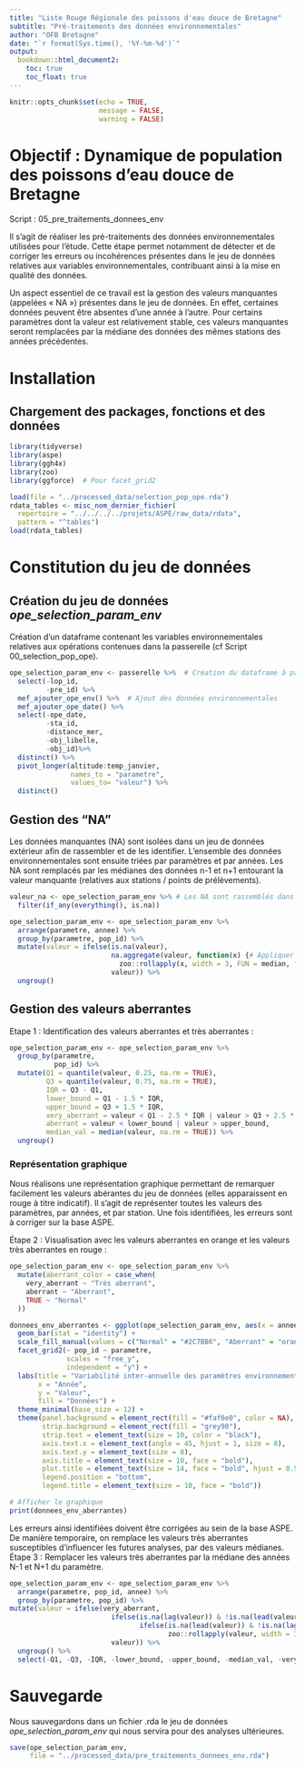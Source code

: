 ```yaml
---
title: "Liste Rouge Régionale des poissons d'eau douce de Bretagne"
subtitle: "Pré-traitements des données environnementales"
author: "OFB Bretagne"
date: "`r format(Sys.time(), '%Y-%m-%d')`"
output:
  bookdown::html_document2:
    toc: true
    toc_float: true
---
```


```r
knitr::opts_chunk$set(echo = TRUE,
                      message = FALSE,
                      warning = FALSE)
```

# Objectif : Dynamique de population des poissons d'eau douce de Bretagne

Script : 05_pre_traitements_donnees_env

Il s'agit de réaliser les pré-traitements des données environnementales utilisées pour l'étude. Cette étape permet notamment de détecter et de corriger les erreurs ou incohérences présentes dans le jeu de données relatives aux variables environnementales, contribuant ainsi à la mise en qualité des données.

Un aspect essentiel de ce travail est la gestion des valeurs manquantes (appelées « NA ») présentes dans le jeu de données. En effet, certaines données peuvent être absentes d'une année à l'autre. Pour certains paramètres dont la valeur est relativement stable, ces valeurs manquantes seront remplacées par la médiane des données des mêmes stations des années précédentes.

# Installation 

## Chargement des packages, fonctions et des données

```r
library(tidyverse)
library(aspe)
library(ggh4x)
library(zoo)
library(ggforce)  # Pour facet_grid2
```

```r
load(file = "../processed_data/selection_pop_ope.rda")
rdata_tables <- misc_nom_dernier_fichier(
  repertoire = "../../../../projets/ASPE/raw_data/rdata",
  pattern = "^tables")
load(rdata_tables)
```

# Constitution du jeu de données

## Création du jeu de données *ope_selection_param_env*

Création d'un dataframe contenant les variables environnementales relatives aux opérations contenues dans la passerelle (cf Script 00_selection_pop_ope).  

```r
ope_selection_param_env <- passerelle %>%  # Création du dataframe à partir de la passerelle  
  select(-lop_id,
         -pre_id) %>% 
  mef_ajouter_ope_env() %>%  # Ajout des données environnementales
  mef_ajouter_ope_date() %>% 
  select(-ope_date,
         -sta_id,
         -distance_mer,
         -obj_libelle,
         -obj_id)%>%
  distinct() %>% 
  pivot_longer(altitude:temp_janvier,
               names_to = "parametre",
               values_to= "valeur") %>% 
  distinct()
```


## Gestion des "NA"

Les données manquantes (NA) sont isolées dans un jeu de données extérieur afin de rassembler et de les identifier. L'ensemble des données environnementales sont ensuite triées par paramètres et par années. Les NA sont remplacés par les médianes des données n-1 et n+1 entourant la valeur manquante (relatives aux stations / points de prélèvements). 

```r
valeur_na <- ope_selection_param_env %>% # Les NA sont rassemblés dans le dataframe valeur_na
  filter(if_any(everything(), is.na))

ope_selection_param_env <- ope_selection_param_env %>% 
  arrange(parametre, annee) %>%  
  group_by(parametre, pop_id) %>%  
  mutate(valeur = ifelse(is.na(valeur),
                         na.aggregate(valeur, function(x) {# Appliquer la médiane sur une fenêtre définie
                           zoo::rollapply(x, width = 3, FUN = median, fill = NA, align = "center", na.rm = TRUE)}),
                         valeur)) %>% 
  ungroup()
```


## Gestion des valeurs aberrantes

Etape 1 : Identification des valeurs aberrantes et très aberrantes :

```r
ope_selection_param_env <- ope_selection_param_env %>%
  group_by(parametre, 
           pop_id) %>%
  mutate(Q1 = quantile(valeur, 0.25, na.rm = TRUE),
         Q3 = quantile(valeur, 0.75, na.rm = TRUE),
         IQR = Q3 - Q1,
         lower_bound = Q1 - 1.5 * IQR,
         upper_bound = Q3 + 1.5 * IQR,
         very_aberrant = valeur < Q1 - 2.5 * IQR | valeur > Q3 + 2.5 * IQR,
         aberrant = valeur < lower_bound | valeur > upper_bound,
         median_val = median(valeur, na.rm = TRUE)) %>%
  ungroup()
```

### Représentation graphique 

Nous réalisons une représentation graphique permettant de remarquer facilement les valeurs abérantes du jeu de données (elles apparaissent en rouge à titre indicatif). Il s'agit de représenter toutes les valeurs des paramètres, par années, et par station. Une fois identifiées, les erreurs sont à corriger sur la base ASPE. 

Étape 2 : Visualisation avec les valeurs aberrantes en orange et les valeurs très aberrantes en rouge :

```r
ope_selection_param_env <- ope_selection_param_env %>%
  mutate(aberrant_color = case_when(
    very_aberrant ~ "Très aberrant",
    aberrant ~ "Aberrant",
    TRUE ~ "Normal"
  ))

donnees_env_aberrantes <- ggplot(ope_selection_param_env, aes(x = annee, y = valeur, fill = aberrant_color)) +
  geom_bar(stat = "identity") +
  scale_fill_manual(values = c("Normal" = "#2C7BB6", "Aberrant" = "orange", "Très aberrant" = "red")) +
  facet_grid2(~ pop_id ~ parametre, 
              scales = "free_y", 
              independent = "y") +
  labs(title = "Variabilité inter-annuelle des paramètres environnementaux", 
       x = "Année", 
       y = "Valeur",
       fill = "Données") +
  theme_minimal(base_size = 12) +  
  theme(panel.background = element_rect(fill = "#faf0e0", color = NA), 
        strip.background = element_rect(fill = "grey90"),  
        strip.text = element_text(size = 10, color = "black"),  
        axis.text.x = element_text(angle = 45, hjust = 1, size = 8),  
        axis.text.y = element_text(size = 8),  
        axis.title = element_text(size = 10, face = "bold"),  
        plot.title = element_text(size = 14, face = "bold", hjust = 0.5),  
        legend.position = "bottom", 
        legend.title = element_text(size = 10, face = "bold"))

# Afficher le graphique
print(donnees_env_aberrantes)
```
Les erreurs ainsi identifiées doivent être corrigées au sein de la base ASPE. De manière temporaire, on remplace les valeurs très aberrantes susceptibles d'influencer les futures analyses, par des valeurs médianes. 
Étape 3 : Remplacer les valeurs très aberrantes par la médiane des années N-1 et N+1 du paramètre.

```r
ope_selection_param_env <- ope_selection_param_env %>%
  arrange(parametre, pop_id, annee) %>%
  group_by(parametre, pop_id) %>%
mutate(valeur = ifelse(very_aberrant,
                         ifelse(is.na(lag(valeur)) & !is.na(lead(valeur)), lead(valeur),
                                ifelse(is.na(lead(valeur)) & !is.na(lag(valeur)), lag(valeur),
                                       zoo::rollapply(valeur, width = 3, FUN = function(x) median(x, na.rm = TRUE), fill = NA, align = "center"))),
                         valeur)) %>%
  ungroup() %>%
  select(-Q1, -Q3, -IQR, -lower_bound, -upper_bound, -median_val, -very_aberrant, - aberrant, - aberrant_color)
```


# Sauvegarde

Nous sauvegardons dans un fichier .rda le jeu de données *ope_selection_param_env* qui nous servira pour des analyses ultérieures.

```r
save(ope_selection_param_env,
     file = "../processed_data/pre_traitements_donnees_env.rda")
```

